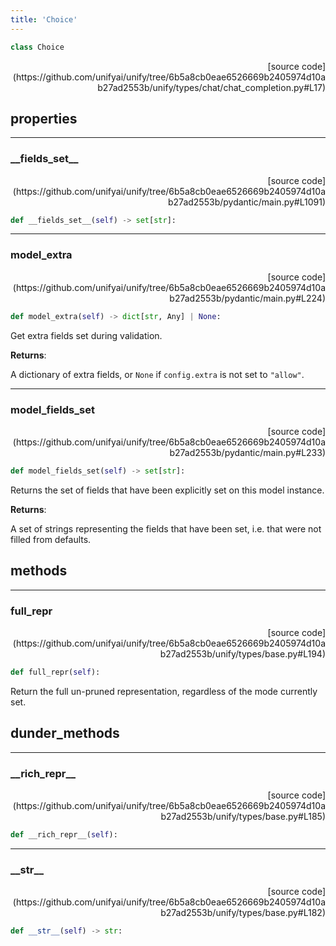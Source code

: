 ```yaml
---
title: 'Choice'
---
```


```python
class Choice
```

<p align="right">[source code](https://github.com/unifyai/unify/tree/6b5a8cb0eae6526669b2405974d10ab27ad2553b/unify/types/chat/chat_completion.py#L17)</p>



## properties

---

### \_\_fields\_set\_\_

<p align="right">[source code](https://github.com/unifyai/unify/tree/6b5a8cb0eae6526669b2405974d10ab27ad2553b/pydantic/main.py#L1091)</p>

```python
def __fields_set__(self) -> set[str]:
```



---

### model\_extra

<p align="right">[source code](https://github.com/unifyai/unify/tree/6b5a8cb0eae6526669b2405974d10ab27ad2553b/pydantic/main.py#L224)</p>

```python
def model_extra(self) -> dict[str, Any] | None:
```

Get extra fields set during validation.

**Returns**:

A dictionary of extra fields, or `None` if `config.extra` is not set to `"allow"`.

---

### model\_fields\_set

<p align="right">[source code](https://github.com/unifyai/unify/tree/6b5a8cb0eae6526669b2405974d10ab27ad2553b/pydantic/main.py#L233)</p>

```python
def model_fields_set(self) -> set[str]:
```

Returns the set of fields that have been explicitly set on this model instance.

**Returns**:

A set of strings representing the fields that have been set,
i.e. that were not filled from defaults.

## methods

---

### full\_repr

<p align="right">[source code](https://github.com/unifyai/unify/tree/6b5a8cb0eae6526669b2405974d10ab27ad2553b/unify/types/base.py#L194)</p>

```python
def full_repr(self):
```

Return the full un-pruned representation, regardless of the mode currently set.

## dunder_methods

---

### \_\_rich\_repr\_\_

<p align="right">[source code](https://github.com/unifyai/unify/tree/6b5a8cb0eae6526669b2405974d10ab27ad2553b/unify/types/base.py#L185)</p>

```python
def __rich_repr__(self):
```



---

### \_\_str\_\_

<p align="right">[source code](https://github.com/unifyai/unify/tree/6b5a8cb0eae6526669b2405974d10ab27ad2553b/unify/types/base.py#L182)</p>

```python
def __str__(self) -> str:
```

